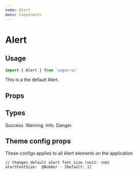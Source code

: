 ```yaml
---
name: Alert
menu: Components
---
```



# Alert

## Usage

```js
import { Alert } from 'sagan-ui'
```

<Playground>
  <Alert>This is a the default Alert. </Alert>
</Playground>

## Props

<PropsTable of={Alert} />

## Types

<Playground>
  <Alert color="success">Success. </Alert>
  <Alert color="warning">Warning. </Alert>
  <Alert color="info">Info. </Alert>
  <Alert color="danger">Danger. </Alert>
</Playground>

## Theme config props

These configs applies to all Alert elements on the application

    // Changes default alert font size (unit: rem)
    alertFontSize:  @Number - [Default: 1]


